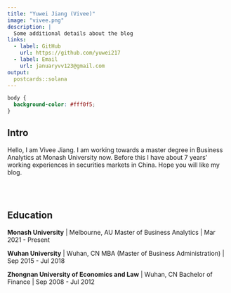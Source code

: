 ```yaml
---
title: "Yuwei Jiang (Vivee)"
image: "vivee.png"
description: |
  Some additional details about the blog
links:
  - label: GitHub
    url: https://github.com/yuwei217
  - label: Email
    url: januaryvv123@gmail.com
output:
  postcards::solana
---
```


```css
body {
  background-color: #fff0f5;
}
```

## Intro

Hello, I am Vivee Jiang. I am working towards a master degree in Business Analytics at Monash University now. Before this I have about 7 years' working experiences in securities markets in China. Hope you will like my blog.

<br><br>

## Education

**Monash University** | Melbourne, AU
Master of Business Analytics | Mar 2021 - Present

**Wuhan University** | Wuhan, CN
MBA (Master of Business Administration) | Sep 2015 - Jul 2018

**Zhongnan University of Economics and Law** | Wuhan, CN
Bachelor of Finance | Sep 2008 - Jul 2012